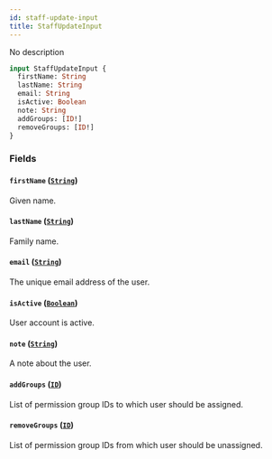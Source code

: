 ```yaml
---
id: staff-update-input
title: StaffUpdateInput
---
```


No description

```graphql
input StaffUpdateInput {
  firstName: String
  lastName: String
  email: String
  isActive: Boolean
  note: String
  addGroups: [ID!]
  removeGroups: [ID!]
}
```

### Fields

#### `firstName` ([`String`](../../../developer/api-reference/scalars/string))

Given name.

#### `lastName` ([`String`](../../../developer/api-reference/scalars/string))

Family name.

#### `email` ([`String`](../../../developer/api-reference/scalars/string))

The unique email address of the user.

#### `isActive` ([`Boolean`](../../../developer/api-reference/scalars/boolean))

User account is active.

#### `note` ([`String`](../../../developer/api-reference/scalars/string))

A note about the user.

#### `addGroups` ([`ID`](../../../developer/api-reference/scalars/id))

List of permission group IDs to which user should be assigned.

#### `removeGroups` ([`ID`](../../../developer/api-reference/scalars/id))

List of permission group IDs from which user should be unassigned.
